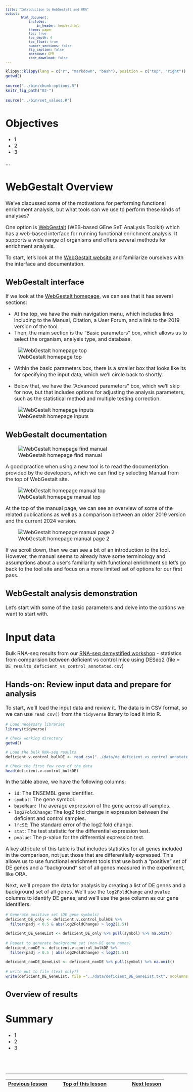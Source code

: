 ```yaml
---
title: "Introduction to WebGestalt and ORA"
output:
        html_document:
            includes:
                in_header: header.html
            theme: paper
            toc: true
            toc_depth: 4
            toc_float: true
            number_sections: false
            fig_caption: false
            markdown: GFM
            code_download: false
---
```


<style type="text/css">

body, td {
   font-size: 16px;
}
code.r{
  font-size: 12px;
}
pre {
  font-size: 12px
}

</style>

```r
klippy::klippy(lang = c("r", "markdown", "bash"), position = c("top", "right"))
getwd()
```

```r
source("../bin/chunk-options.R")
knitr_fig_path("02-")
```

```r
source("../bin/set_values.R")
```

# Objectives

- 1
- 2
- 3

...

# WebGestalt Overview

We've discussed some of the motivations for performing functional enrichment analysis, but what tools can we use to perform these kinds of analyses?

One option is [WebGestalt](http://www.webgestalt.org/) (WEB-based GEne SeT AnaLysis Toolkit) which has a web-based interface for running functional enrichment analysis. It supports a wide range of organisms and offers several methods for enrichment analysis.

To start, let's look at the [WebGestalt website](http://www.webgestalt.org/) and familiarize ourselves with the interface and documentation. 

## WebGestalt interface

If we look at the [WebGestalt homepage](http://www.webgestalt.org/), we can see that it has several sections:

<!-- map abstract schematics/inputs to WebGestalt 
1) approach
2) database
3) query genes / background -->

- At the top, we have the main navigation menu, which includes links including to the Manual, Citation, a User Forum, and a link to the 2019 version of the tool.
- Then, the main section is the "Basic parameters" box, which allows us to select the organism, analysis type, and database.

![WebGestalt homepage top]("images/content/02-WebGestalt_topOfPage.png")

- Within the basic parameters box, there is a smaller box that looks like its for specifying the input data, which we'll circle back to shortly.

- Below that, we have the "Advanced parameters" box, which we'll skip for now, but that includes options for adjusting the analysis parameters, such as the statistical method and multiple testing correction.

![WebGestalt homepage inputs]("images/content/02-WebGestalt_topOfPage.png")  


## WebGestalt documentation

![WebGestalt homepage find manual]("images/content/02-webgestalt_ClickManual.png")  

A good practice when using a new tool is to read the documentation provided by the developers, which we can find by selecting Manual from the top of WebGestalt site.

![WebGestalt homepage manual top]("images/content/02-webgestalt_TopOfManual.png")  

At the top of the manual page, we can see an overview of some of the related publications as well as a comparison between an older 2019 version and the current 2024 version.

![WebGestalt homepage manual page 2]("images/content/02-webgestalt_Manual2ndPage.png")

If we scroll down, then we can see a bit of an introduction to the tool. However, the manual seems to already have some terminology and assumptions about a user's familiarity with functional enrichment so let's go back to the tool site and focus on a more limited set of options for our first pass. 


<!-- try to start with results downloaded for RSD DE data -->

## WebGestalt analysis demonstration

Let's start with some of the basic parameters and delve into the options we want to start with. 

<!-- Click through methods to show ORA vs other options & have demo data -->

<!-- Load demo data to show what inputs are needed-->

<!-- Note input gene list options - symbol, entrez, ensembl, etc. which will -->




# Input data

Bulk RNA-seq results from our [RNA-seq demystified workshop](https://umich-brcf-bioinf.github.io/workshop-rnaseq-demystified/main/html/) - statistics from comparision between deficient vs control mice using DESeq2 (file = `DE_results_deficient_vs_control_annotated.csv`)

## Hands-on: Review input data and prepare for analysis
<!-- Consider moving this until after the WebGestalt introduction, so that the learners can see that the tool requires a list of DE vs non-DE for best results -->

To start, we'll load the input data and review it. The data is in CSV format, so we can use `read_csv()` from the `tidyverse` library to load it into R.

```r
# Load necessary libraries
library(tidyverse)

# Check working directory
getwd()

# Load the bulk RNA-seq results
deficient.v.control_bulkDE <- read_csv("../data/de_deficient_vs_control_annotated.csv") #TO REVISE - path will need to be adjusted

# Check the first few rows of the data
head(deficient.v.control_bulkDE)
```

In the table above, we have the following columns:

- `id`: The ENSEMBL gene identifier.
- `symbol`: The gene symbol.
- `baseMean`: The average expression of the gene across all samples.
- `log2FoldChange`: The log2 fold change in expression between the deficient and control
samples.
- `lfcSE`: The standard error of the log2 fold change.
- `stat`: The test statistic for the differential expression test.
- `pvalue`: The p-value for the differential expression test.

A key attribute of this table is that includes statistics for all genes included in the comparison, not just those that are differentially expressed. This allows us to use functional enrichment tools that use both a "positive" set of DE genes and a "background" set of all genes measured in the experiment, like ORA.

Next, we'll prepare the data for analysis by creating a list of DE genes and a background set of all genes. We'll use the `log2FoldChange` and `pvalue` columns to identify DE genes, and we'll use the `gene` column as our gene identifiers.
 
 <!-- include note about reproducibility and knowing thresholds -->

```r
# Generate positive set (DE gene symbols)
deficient_DE_only <- deficient.v.control_bulkDE %>%
  filter(padj < 0.5 & abs(log2FoldChange) > log2(1.5))

deficient_DE_GeneList <- deficient_DE_only %>% pull(symbol) %>% na.omit()
```


```r
# Repeat to generate background set (non-DE gene names)
deficient_nonDE <- deficient.v.control_bulkDE %>%
  filter(padj > 0.5 | abs(log2FoldChange) < log2(1.5))

deficient_nonDE_GeneList <- deficient_nonDE %>% pull(symbol) %>% na.omit()
```


```r
# write out to file (text only?)
write(deficient_DE_GeneList, file ="../data/deficient_DE_GeneList.txt", ncolumns = 1)

```


## Overview of results 

<!-- planning to move this section to the start to give an overview of the results before using the tool -->


# Summary

- 1
- 2
- 3


<br/>
<br/>
<hr/>
| [Previous lesson](workshop-intro.html) | [Top of this lesson](#top) | [Next lesson](more-stuff.html) |
| :--- | :----: | ---: |